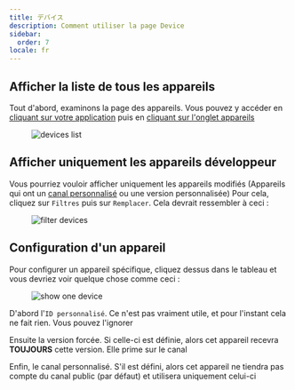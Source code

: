 ```yaml
---
title: デバイス
description: Comment utiliser la page Device
sidebar:
  order: 7
locale: fr
---
```


## Afficher la liste de tous les appareils
Tout d'abord, examinons la page des appareils. Vous pouvez y accéder en [cliquant sur votre application](/docs/webapp/main-page) puis en [cliquant sur l'onglet appareils](/docs/webapp/main-app-page)

<figure><img style="margin-left: auto; margin-right: auto" src="/devices.webp" alt="devices list" /><figcaption></figcaption></figure>

## Afficher uniquement les appareils développeur
Vous pourriez vouloir afficher uniquement les appareils modifiés (Appareils qui ont un [canal personnalisé](/docs/plugin/api/#setchannel) ou une version personnalisée)
Pour cela, cliquez sur `Filtres` puis sur `Remplacer`. Cela devrait ressembler à ceci :

<figure><img style="margin-left: auto; margin-right: auto" src="/overwrite-filter.webp" alt="filter devices" /><figcaption></figcaption></figure>

## Configuration d'un appareil

Pour configurer un appareil spécifique, cliquez dessus dans le tableau et vous devriez voir quelque chose comme ceci :

<figure><img style="margin-left: auto; margin-right: auto" src="/device-specific.webp" alt="show one device" /><figcaption></figcaption></figure>

D'abord l'`ID personnalisé`. Ce n'est pas vraiment utile, et pour l'instant cela ne fait rien. Vous pouvez l'ignorer

Ensuite la version forcée. Si celle-ci est définie, alors cet appareil recevra **TOUJOURS** cette version. Elle prime sur le canal

Enfin, le canal personnalisé. S'il est défini, alors cet appareil ne tiendra pas compte du canal public (par défaut) et utilisera uniquement celui-ci